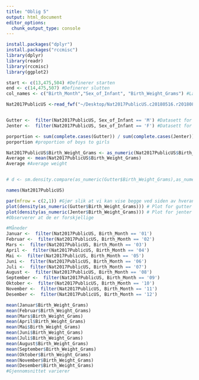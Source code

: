 ```yaml
---
title: "Oblig 5"
output: html_document
editor_options: 
  chunk_output_type: console
---
```



```r
install.packages("dplyr")
install.packages("rccmisc")
library(dplyr)
library(readr)
library(rccmisc)
library(ggplot2)

```


```r
start <- c(13,475,504) #Definerer starten
end <- c(14,475,507) #Definerer slutten
col_names <- c("Birth_Month","Sex_of_Infant", "Birth_Weight_Grams") #Lager beskrivende kolonner

Nat2017PublicUS <-read_fwf("~/Desktop/Nat2017PublicUS.c20180516.r20180808.txt",fwf_positions(start,end ,col_names)) #Laster inn relevante deler av dataen fra width file


Gutter <-  filter(Nat2017PublicUS, Sex_of_Infant == 'M') #Datasett for gutter
Jenter <-  filter(Nat2017PublicUS, Sex_of_Infant == 'F') #Datasett for jenter

porportion <- sum(complete.cases(Gutter)) / sum(complete.cases(Jenter)) #Deler kun på valid data
porportion #proportion of boys to girls

Nat2017PublicUS$Birth_Weight_Grams <- as_numeric(Nat2017PublicUS$Birth_Weight_Grams)
Average <- mean(Nat2017PublicUS$Birth_Weight_Grams) 
Average #Average weight


# d <- sm.density.compare(as_numeric(Gutter$Birth_Weight_Grams),as_numeric(Jenter$Birth_Weight_Grams)) #Bruker as_numeric for å erklær at vi håndterer tall

names(Nat2017PublicUS)

par(mfrow = c(2,1)) #Gjør slik at vi kan vise begge ved siden av hverandre
plot(density(as_numeric(Gutter$Birth_Weight_Grams))) # Plot for gutter
plot(density(as_numeric(Jenter$Birth_Weight_Grams))) # Plot for jenter
#Observerer at de er forskjellige

#Måneder
Januar <-  filter(Nat2017PublicUS, Birth_Month == '01') 
Februar <-  filter(Nat2017PublicUS, Birth_Month == '02') 
Mars <-  filter(Nat2017PublicUS, Birth_Month == '03') 
April <-  filter(Nat2017PublicUS, Birth_Month == '04') 
Mai <-  filter(Nat2017PublicUS, Birth_Month == '05') 
Juni <-  filter(Nat2017PublicUS, Birth_Month == '06') 
Juli <-  filter(Nat2017PublicUS, Birth_Month == '07') 
August <-  filter(Nat2017PublicUS, Birth_Month == '08') 
September <-  filter(Nat2017PublicUS, Birth_Month == '09') 
Oktober <-  filter(Nat2017PublicUS, Birth_Month == '10') 
November <-  filter(Nat2017PublicUS, Birth_Month == '11') 
Desember <-  filter(Nat2017PublicUS, Birth_Month == '12') 

mean(Januar$Birth_Weight_Grams) 
mean(Februar$Birth_Weight_Grams) 
mean(Mars$Birth_Weight_Grams) 
mean(April$Birth_Weight_Grams) 
mean(Mai$Birth_Weight_Grams) 
mean(Juni$Birth_Weight_Grams) 
mean(Juli$Birth_Weight_Grams) 
mean(August$Birth_Weight_Grams) 
mean(September$Birth_Weight_Grams) 
mean(Oktober$Birth_Weight_Grams) 
mean(November$Birth_Weight_Grams) 
mean(Desember$Birth_Weight_Grams) 
#Gjennomsnittet varierer

```




